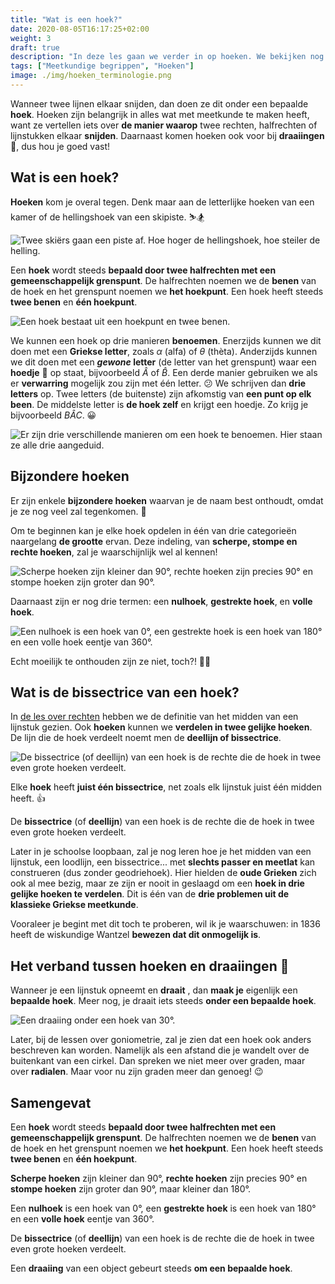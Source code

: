 ```yaml
---
title: "Wat is een hoek?"
date: 2020-08-05T16:17:25+02:00
weight: 3
draft: true
description: "In deze les gaan we verder in op hoeken. We bekijken nog eens wat een hoek precies is en we bekijken enkele bijzondere hoeken waarna we leren over de bissectrice of deellijn."
tags: ["Meetkundige begrippen", "Hoeken"]
image: ./img/hoeken_terminologie.png
---
```

Wanneer twee lijnen elkaar snijden, dan doen ze dit onder een bepaalde **hoek**. Hoeken zijn belangrijk in alles wat met meetkunde te maken heeft, want ze vertellen iets over **de manier waarop** twee rechten, halfrechten of lijnstukken elkaar **snijden**. Daarnaast komen hoeken ook voor bij **draaiingen** 🥴, dus hou je goed vast!

## Wat is een hoek?
**Hoeken** kom je overal tegen. Denk maar aan de letterlijke hoeken van een kamer of de hellingshoek <Mute text="ook gekend als de hellingsgraad"/> van een skipiste. ⛷️🏂

![Twee skiërs gaan een piste af. Hoe hoger de hellingshoek, hoe steiler de helling.](img/ski_slope.png)

Een **hoek** wordt steeds **bepaald door twee halfrechten met een gemeenschappelijk grenspunt**. De halfrechten noemen we de **benen** van de hoek en het grenspunt noemen we **het hoekpunt**. Een hoek heeft steeds **twee benen** en **één hoekpunt**.

![Een hoek bestaat uit een hoekpunt en twee benen.](img/hoeken_terminologie.png)

We kunnen een hoek op drie manieren **benoemen**. Enerzijds kunnen we dit doen met een **Griekse letter**, zoals $\alpha$ (alfa) of $\theta$ (thèta). Anderzijds kunnen we dit doen met een ***gewone* letter** (de letter van het grenspunt) waar een **hoedje** 🎩 op staat, bijvoorbeeld $\hat{A}$ of $\hat{B}$. Een derde manier gebruiken we als er **verwarring** mogelijk zou zijn met één letter. 😕 We schrijven dan **drie letters** op. Twee letters (de buitenste) zijn afkomstig van **een punt op elk been**. De middelste letter is **de hoek zelf** en krijgt een hoedje. Zo krijg je bijvoorbeeld $B\hat{A}C$. 😀

![Er zijn drie verschillende manieren om een hoek te benoemen. Hier staan ze alle drie aangeduid.](img/notatie.png)

## Bijzondere hoeken
Er zijn enkele **bijzondere hoeken** waarvan je de naam best onthoudt, omdat je ze nog veel zal tegenkomen. 🧠

Om te beginnen kan je elke hoek opdelen in één van drie categorieën naargelang **de grootte** ervan. Deze indeling, van **scherpe, stompe en rechte hoeken**, zal je waarschijnlijk wel al kennen!

![Scherpe hoeken zijn kleiner dan 90°, rechte hoeken zijn precies 90° en stompe hoeken zijn groter dan 90°.](img/soorten_hoeken_grootte.png)

Daarnaast zijn er nog drie <Mute text="nieuwe"/> termen: een **nulhoek**, **gestrekte hoek**, en **volle hoek**. 

![Een nulhoek is een hoek van 0°, een gestrekte hoek is een hoek van 180° en een volle hoek eentje van 360°.](img/soorten_hoeken_speciaal.png)

Echt moeilijk te onthouden zijn ze niet, toch?! 🧐😉

## Wat is de bissectrice van een hoek?
In [de les over rechten](./rechten) hebben we de definitie van het midden van een lijnstuk gezien. Ook **hoeken** kunnen we **verdelen in twee gelijke hoeken**. De lijn die de hoek verdeelt noemt men de **deellijn of bissectrice**. 

![De bissectrice (of deellijn) van een hoek is de rechte die de hoek in twee even grote hoeken verdeelt.](img/bissectrice.png)

Elke **hoek** heeft **juist één bissectrice**, net zoals elk lijnstuk juist één midden heeft. 👍

<Attention title="Bissectrice van een hoek">

De **bissectrice** (of **deellijn**) van een hoek is de rechte die de hoek in twee even grote hoeken verdeelt.
</Attention>

<Expand title="Een hoek verdelen in drie gelijke delen zonder geodriehoek">

Later in je schoolse loopbaan, zal je nog leren hoe je het midden van een lijnstuk, een loodlijn, een bissectrice... met **slechts passer en meetlat** kan construeren (dus zonder geodriehoek). Hier hielden de **oude Grieken** zich ook al mee bezig, maar ze zijn er nooit in geslaagd om een **hoek in drie gelijke hoeken te verdelen**. Dit is één van de **drie problemen uit de klassieke Griekse meetkunde**. 

Vooraleer je begint met dit toch te proberen, wil ik je waarschuwen: in 1836 heeft de wiskundige Wantzel **bewezen dat dit onmogelijk is**.
</Expand>

## Het verband tussen hoeken en draaiingen 🥴
Wanneer je een lijnstuk opneemt en **draait** <Mute text="(je zorgt er dus voor dat één punt, de as, op dezelfde plaats blijft liggen)"/>, dan **maak je** eigenlijk een **bepaalde hoek**. Meer nog, je draait iets steeds **onder een bepaalde hoek**.

![Een draaiing onder een hoek van 30°.](img/draaiing.png)

Later, bij de lessen over goniometrie, zal je zien dat een hoek ook anders beschreven kan worden. Namelijk als een afstand die je wandelt over de buitenkant van een cirkel. Dan spreken we niet meer over graden, maar over **radialen**. Maar voor nu zijn graden meer dan genoeg! 😉

## Samengevat
<Attention title="Hoeken">

Een **hoek** wordt steeds **bepaald door twee halfrechten met een gemeenschappelijk grenspunt**. De halfrechten noemen we de **benen** van de hoek en het grenspunt noemen we **het hoekpunt**. Een hoek heeft steeds **twee benen** en **één hoekpunt**.

**Scherpe hoeken** zijn kleiner dan 90°, **rechte hoeken** zijn precies 90° en **stompe hoeken** zijn groter dan 90°, maar kleiner dan 180°.

Een **nulhoek** is een hoek van 0°, een **gestrekte hoek** is een hoek van 180° en een **volle hoek** eentje van 360°.
</Attention>

<Attention title="Bissectrice van een hoek">

De **bissectrice** (of **deellijn**) van een hoek is de rechte die de hoek in twee even grote hoeken verdeelt.
</Attention>

<Attention title="Hoeken en draaiingen">

Een **draaiing** van een object gebeurt steeds **om een bepaalde hoek**.
</Attention>